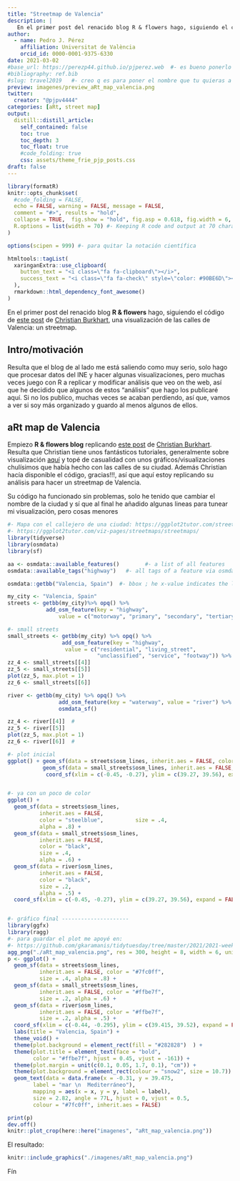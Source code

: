 ```yaml
---
title: "Streetmap de Valencia"
description: |
   En el primer post del renacido blog R & flowers hago, siguiendo el código de este post (https://ggplot2tutor.com/viz-pages/streetmaps/streetmaps) de Christian Burkhart, una visualización de las calles de Valencia: un streetmap.
author:
  - name: Pedro J. Pérez
    affiliation: Universitat de València
    orcid_id: 0000-0001-9375-6330
date: 2021-03-02
#base_url: https://perezp44.github.io/pjperez.web  #- es bueno ponerlo
#bibliography: ref.bib
#slug: travel2019   #- creo q es para poner el nombre que tu quieras a la carpeta del post
preview: imagenes/preview_aRt_map_valencia.png
twitter:
  creator: "@pjpv4444"
categories: [aRt, street map]
output:
  distill::distill_article:
    self_contained: false
    toc: true
    toc_depth: 3
    toc_float: true   
    #code_folding: true
    css: assets/theme_frie_pjp_posts.css 
draft: false
---
```


```r
library(formatR)
knitr::opts_chunk$set(
  #code_folding = FALSE,
  echo = FALSE, warning = FALSE, message = FALSE,
  comment = "#>", results = "hold",
  collapse = TRUE,  fig.show = "hold", fig.asp = 0.618, fig.width = 6, out.width = "70%", fig.align = "center",
  R.options = list(width = 70) #- Keeping R code and output at 70 characters wide (or less) is recommended for readability on a variety of devices and screen sizes.
)
```

```r
options(scipen = 999) #- para quitar la notación científica
```

```r
htmltools::tagList(
  xaringanExtra::use_clipboard(
    button_text = "<i class=\"fa fa-clipboard\"></i>",
    success_text = "<i class=\"fa fa-check\" style=\"color: #90BE6D\"></i>",
  ),
  rmarkdown::html_dependency_font_awesome()
)
```

En el primer post del renacido blog **R & flowers** hago, siguiendo el código de <a href="https://ggplot2tutor.com/viz-pages/streetmaps/streetmaps/">este post</a>
   de  <a href="https://christianburkhart.de/">Christian Burkhart</a>, una visualización de las calles de Valencia: un streetmap.

## Intro/motivación

Resulta que el blog de al lado me está saliendo como muy serio, solo hago que procesar datos del INE y hacer algunas visualizaciones, pero muchas veces juego con R a replicar y modificar análisis que veo on the web, así que he decidido que algunos de estos "análisis" que hago los publicaré aquí. Si no los publico, muchas veces se acaban perdiendo, así que, vamos a ver si soy más organizado y guardo al menos algunos de ellos.

## aRt map de Valencia

Empiezo **R & flowers blog** replicando [este post](https://ggplot2tutor.com/viz-pages/streetmaps/streetmaps/) de [Christian Burkhart](https://christianburkhart.de/). Resulta que Christian tiene unos fantásticos tutoriales, generalmente sobre visualización [aquí](https://ggplot2tutor.com/) y topé de casualidad con unos gráficos/visualizaciones chulísimos que había hecho con las calles de su ciudad. Además Christian hacía disponible el código, gracias!!!,  así que aquí estoy replicando su análisis para hacer un streetmap de Valencia.

Su código ha funcionado sin problemas, solo he tenido que cambiar el nombre de la ciudad y sí que al final he añadido algunas lineas para tunear mi visualización, pero cosas menores


```r
#- Mapa con el callejero de una ciudad: https://ggplot2tutor.com/streetmaps/streetmaps/
#- https://ggplot2tutor.com/viz-pages/streetmaps/streetmaps/
library(tidyverse)
library(osmdata)
library(sf)

aa <- osmdata::available_features()        #- a list of all features
osmdata::available_tags("highway")   #- all tags of a feature via osmdata

osmdata::getbb("Valencia, Spain")  #- bbox ; he x-value indicates the longitude

my_city <- "Valencia, Spain"
streets <- getbb(my_city)%>% opq() %>%
            add_osm_feature(key = "highway", 
                value = c("motorway", "primary", "secondary", "tertiary")) %>% osmdata_sf()

#- small streets
small_streets <- getbb(my_city) %>% opq() %>% 
                 add_osm_feature(key = "highway", 
                  value = c("residential", "living_street", 
                            "unclassified", "service", "footway")) %>% osmdata_sf()
zz_4 <- small_streets[[4]]  
zz_5 <- small_streets[[5]]  
plot(zz_5, max.plot = 1)
zz_6 <- small_streets[[6]]  

river <- getbb(my_city) %>% opq() %>%
                add_osm_feature(key = "waterway", value = "river") %>%
                osmdata_sf()

zz_4 <- river[[4]]  #
zz_5 <- river[[5]]  
plot(zz_5, max.plot = 1)
zz_6 <- river[[6]]  #

#- plot inicial
ggplot() + geom_sf(data = streets$osm_lines, inherit.aes = FALSE, color = "black", size = .4, alpha = .8) +
           geom_sf(data = small_streets$osm_lines, inherit.aes = FALSE, color = "red", size = .3, alpha = .07) +                geom_sf(data = river$osm_lines,  inherit.aes = FALSE, color = "blue", size = .5, alpha = .5) + 
            coord_sf(xlim = c(-0.45, -0.27), ylim = c(39.27, 39.56), expand = FALSE) 


#- ya con un poco de color
ggplot() +
  geom_sf(data = streets$osm_lines,
          inherit.aes = FALSE,
          color = "steelblue",          size = .4,
          alpha = .8) +
  geom_sf(data = small_streets$osm_lines,
          inherit.aes = FALSE,
          color = "black",
          size = .4,
          alpha = .6) +
  geom_sf(data = river$osm_lines,
          inherit.aes = FALSE,
          color = "black",
          size = .2,
          alpha = .5) +
  coord_sf(xlim = c(-0.45, -0.27), ylim = c(39.27, 39.56), expand = FALSE) 


#- gráfico final ---------------------
library(ggfx)
library(ragg)
#- para guardar el plot me apoyé en:
#- https://github.com/gkaramanis/tidytuesday/tree/master/2021/2021-week8
agg_png("./aRt_map_valencia.png", res = 300, height = 8, width = 6, units = "in")
p <- ggplot() +
  geom_sf(data = streets$osm_lines,
          inherit.aes = FALSE, color = "#7fc0ff", 
          size = .4, alpha = .8) +
  geom_sf(data = small_streets$osm_lines,
          inherit.aes = FALSE, color = "#ffbe7f", 
          size = .2, alpha = .6) +
  geom_sf(data = river$osm_lines,
          inherit.aes = FALSE, color = "#ffbe7f", 
          size = .2, alpha = .5) +
  coord_sf(xlim = c(-0.44, -0.295), ylim = c(39.415, 39.52), expand = FALSE) +
  labs(title = "Valencia, Spain") +
  theme_void() +
  theme(plot.background = element_rect(fill = "#282828")  ) +
  theme(plot.title = element_text(face = "bold", 
        color = "#ffbe7f", hjust = 0.45, vjust = -161)) + 
  theme(plot.margin = unit(c(0.1, 0.05, 1.7, 0.1), "cm")) +
  theme(plot.background = element_rect(colour = "snow2", size = 10.7)) +
  geom_text(data = data.frame(x = -0.31, y = 39.475, 
        label = "mar \n  Mediterráneo"),
        mapping = aes(x = x, y = y, label = label),
        size = 2.82, angle = 77L, hjust = 0, vjust = 0.5, 
        colour = "#7fc0ff", inherit.aes = FALSE)

print(p)
dev.off()
knitr::plot_crop(here::here("imagenes", "aRt_map_valencia.png"))
```


El resultado:

```r
knitr::include_graphics("./imagenes/aRt_map_valencia.png")
```

Fín